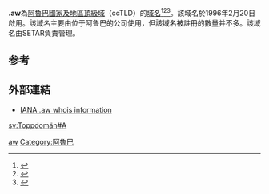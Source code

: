 {{expand English|time=2018-04-01T08:54:11+00:00}}
'''.aw'''為[[阿魯巴|阿魯巴]][[國家及地區頂級域|國家及地區頂級域]]（ccTLD）的[[域名|域名]]<ref>{{Cite book|title=常用电脑词语速查手册|last=何弘主编|first=|publisher=西安：西安出版社|date=2000-07|isbn=7-80594-644-2|location=|pages=201-202}}</ref><ref>{{Cite book|title=英德汉广播电视技术词典|last=（德）赫伯特·蒂尔曼（Herbert Tillmann）编；梁瑛等译|first=|publisher=北京：中国广播电视出版社|year=2002|isbn=7-5043-3793-5|location=|pages=440-442}}</ref><ref>{{Cite book|title=大学计算机基础|last=刘丕娥主编|first=|publisher=哈尔滨：哈尔滨工业大学出版社|year=2010|isbn=978-7-5603-3056-3|location=|pages=342-345}}</ref>。該域名於1996年2月20日啟用。該域名主要由位于阿鲁巴的公司使用，但該域名被註冊的數量并不多。該域名由SETAR負責管理。

== 参考 ==
{{reflist}}

== 外部連結 ==
* [http://www.iana.org/root-whois/aw.htm IANA .aw whois information]{{Wayback|url=http://www.iana.org/root-whois/aw.htm |date=20060419010422 }}

{{CcTLD}}

[[Category:國家及地區頂級域|aw]]
[[Category:阿魯巴|Category:阿魯巴]]

[[sv:Toppdomän#A|sv:Toppdomän#A]]